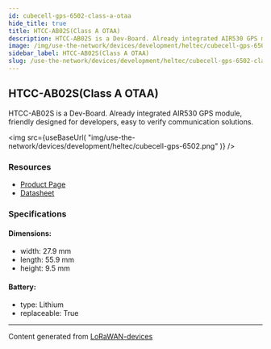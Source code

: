 ```yaml
---
id: cubecell-gps-6502-class-a-otaa
hide_title: true
title: HTCC-AB02S(Class A OTAA)
description: HTCC-AB02S is a Dev-Board. Already integrated AIR530 GPS module, friendly designed for developers, easy to verify communication solutions.
image: /img/use-the-network/devices/development/heltec/cubecell-gps-6502.png
sidebar_label: HTCC-AB02S(Class A OTAA)
slug: /use-the-network/devices/development/heltec/cubecell-gps-6502-class-a-otaa
---
```



## HTCC-AB02S(Class A OTAA)

HTCC-AB02S is a Dev-Board. Already integrated AIR530 GPS module, friendly designed for developers, easy to verify communication solutions.

<img
src={useBaseUrl(
"img/use-the-network/devices/development/heltec/cubecell-gps-6502.png"
)}
/>

### Resources

- [Product Page](https://heltec.org/project/htcc-ab02s/)
- [Datasheet](https://heltec.org/project/htcc-ab02s/#1552557147424-7f1ec-5c652144-e1d6af18-f963)

### Specifications

#### Dimensions:
- width: 27.9 mm
- length: 55.9 mm
- height: 9.5 mm
#### Battery: 
- type: Lithium
- replaceable: True



---
Content generated from [LoRaWAN-devices](https://github.com/TheThingsNetwork/lorawan-devices)